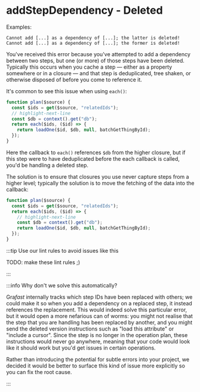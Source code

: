 # addStepDependency - Deleted

Examples:

```
Cannot add [...] as a dependency of [...]; the latter is deleted!
Cannot add [...] as a dependency of [...]; the former is deleted!
```

You've received this error because you've attempted to add a dependency between
two steps, but one (or more) of those steps have been deleted. Typically this
occurs when you cache a step &mdash; either as a property somewhere or in a
closure &mdash; and that step is deduplicated, tree shaken, or otherwise
disposed of before you come to reference it.

It's common to see this issue when using `each()`:

```ts title="Broken code"
function plan($source) {
  const $ids = get($source, "relatedIds");
  // highlight-next-line
  const $db = context().get("db");
  return each($ids, ($id) => {
    return loadOne($id, $db, null, batchGetThingById);
  });
}
```

Here the callback to `each()` references `$db` from the higher closure, but if
this step were to have deduplicated before the each callback is called, you'd be
handling a deleted step.

The solution is to ensure that closures you use never capture steps from a
higher level; typically the solution is to move the fetching of the data into
the callback:

```ts title="Fixed code"
function plan($source) {
  const $ids = get($source, "relatedIds");
  return each($ids, ($id) => {
    // highlight-next-line
    const $db = context().get("db");
    return loadOne($id, $db, null, batchGetThingById);
  });
}
```

:::tip Use our lint rules to avoid issues like this

TODO: make these lint rules ;)

:::

:::info Why don't we solve this automatically?

Gra*fast* internally tracks which step IDs have been replaced with others; we
could make it so when you add a dependency on a replaced step, it instead
references the replacement. This would indeed solve this particular error, but
it would open a more nefarious can of worms: you might not realise that the step
that you are handling has been replaced by another, and you might send the
deleted version instructions such as "load this attribute" or "include a
cursor". Since the step is no longer in the operation plan, these instructions
would never go anywhere, meaning that your code would look like it should work
but you'd get issues in certain operations.

Rather than introducing the potential for subtle errors into your project, we
decided it would be better to surface this kind of issue more explicitly so you
can fix the root cause.

:::
